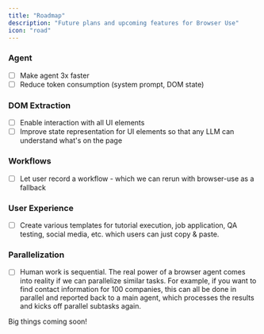 ```yaml
---
title: "Roadmap"
description: "Future plans and upcoming features for Browser Use"
icon: "road"
---
```


### Agent

- [ ] Make agent 3x faster
- [ ] Reduce token consumption (system prompt, DOM state)

### DOM Extraction

- [ ] Enable interaction with all UI elements
- [ ] Improve state representation for UI elements so that any LLM can understand what's on the page

### Workflows

- [ ] Let user record a workflow - which we can rerun with browser-use as a fallback

### User Experience

- [ ] Create various templates for tutorial execution, job application, QA testing, social media, etc. which users can just copy & paste.

### Parallelization

- [ ] Human work is sequential. The real power of a browser agent comes into reality if we can parallelize similar tasks. For example, if you want to find contact information for 100 companies, this can all be done in parallel and reported back to a main agent, which processes the results and kicks off parallel subtasks again.

Big things coming soon!
